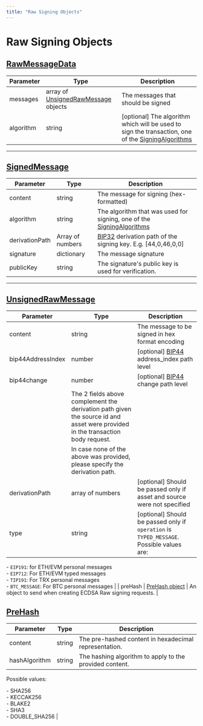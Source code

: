 ```yaml
---
title: "Raw Signing Objects"
---
```

  
  # Raw Signing Objects

## [RawMessageData](#rawmessagedata)

| Parameter | Type | Description |
| --- | --- | --- |
| messages | array of [UnsignedRawMessage](#unsignedrawmessage) objects | The messages that should be signed |
| algorithm | string | \[optional\] The algorithm which will be used to sign the transaction, one of the [SigningAlgorithms](/reference/vault-objects#signingalgorithm) |

* * *

## [SignedMessage](#signedmessage)

| Parameter | Type | Description |
| --- | --- | --- |
| content | string | The message for signing (hex-formatted) |
| algorithm | string | The algorithm that was used for signing, one of the [SigningAlgorithms](/reference/vault-objects#signingalgorithm) |
| derivationPath | Array of numbers | [BIP32](https://github.com/bitcoin/bips/blob/master/bip-0032.mediawiki) derivation path of the signing key. E.g. \[44,0,46,0,0\] |
| signature | dictionary | The message signature |
| publicKey | string | The signature's public key is used for verification. |

* * *

## [UnsignedRawMessage](#unsignedrawmessage)

| Parameter | Type | Description |
| --- | --- | --- |
| content | string | The message to be signed in hex format encoding |
| bip44AddressIndex | number | \[optional\] [BIP44](https://github.com/bitcoin/bips/blob/master/bip-0044.mediawiki) address\_index path level |
| bip44change | number | \[optional\] [BIP44](https://github.com/bitcoin/bips/blob/master/bip-0044.mediawiki) change path level |
|  | The 2 fields above complement the derivation path given the source id and asset were provided in the transaction body request. |  |
|  | In case none of the above was provided, please specify the derivation path. |  |
| derivationPath | array of numbers | \[optional\] Should be passed only if asset and source were not specified |
| type | string | \[optional\] Should be passed only if `operation` is `TYPED_MESSAGE`. Possible values are:  
  
\- `EIP191`: for ETH/EVM personal messages  
\- `EIP712`: For ETH/EVM typed messages  
\- `TIP191`: For TRX personal messages  
\- `BTC_MESSAGE`: For BTC personal messages |
| preHash | [PreHash object](/reference/raw-signing-objects#prehash) | An object to send when creating ECDSA Raw signing requests. |

  
## [PreHash](#prehash)

| Parameter | Type | Description |
| --- | --- | --- |
| content | string | The pre-hashed content in hexadecimal representation. |
| hashAlgorithm | string | The hashing algorithm to apply to the provided content.  
Possible values:  
  
\- SHA256  
\- KECCAK256  
\- BLAKE2  
\- SHA3  
\- DOUBLE\_SHA256 |